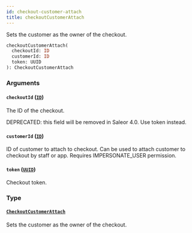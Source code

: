 ```yaml
---
id: checkout-customer-attach
title: checkoutCustomerAttach
---
```


Sets the customer as the owner of the checkout.

```graphql
checkoutCustomerAttach(
  checkoutId: ID
  customerId: ID
  token: UUID
): CheckoutCustomerAttach

```

### Arguments

#### `checkoutId` ([`ID`](/developer/api-reference/scalars/id))

The ID of the checkout.

DEPRECATED: this field will be removed in Saleor 4.0. Use token instead.

#### `customerId` ([`ID`](/developer/api-reference/scalars/id))

ID of customer to attach to checkout. Can be used to attach customer to checkout by staff or app. Requires IMPERSONATE_USER permission.

#### `token` ([`UUID`](/developer/api-reference/scalars/uuid))

Checkout token.

### Type

#### [`CheckoutCustomerAttach`](/developer/api-reference/objects/checkout-customer-attach)

Sets the customer as the owner of the checkout.
